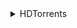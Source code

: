 <details><summary>HDTorrents</summary>

- Movie/1080p/i
- Movie/2160p
- Movie/720p
- Movie/Audio Track
- Movie/Blu-Ray
- Movie/Remux
- Movie/UHD/Blu-Ray
- Movie/UHD/Remux
- Music/1080p/i
- Music/Album
- Music/Blu-Ray
- Music/Remux
- TV Show/1080p/i
- TV Show/2160p
- TV Show/720p
- TV Show/Blu-ray
- TV Show/Remux
- TV Show/UHD/Blu-ray
- TV Show/UHD/Remux
- XXX/1080p/i
- XXX/2160p
- XXX/Blu-ray

</details>
